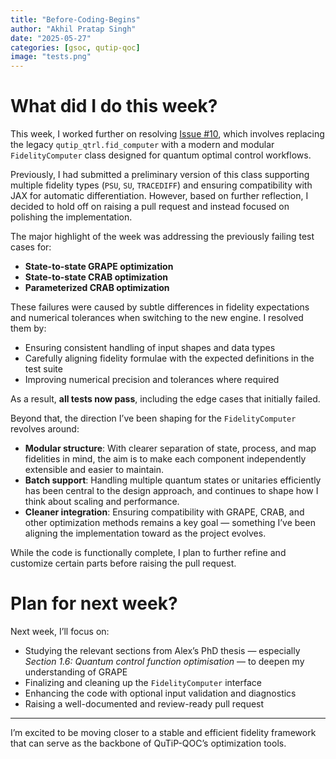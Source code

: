 ```yaml
---
title: "Before-Coding-Begins"
author: "Akhil Pratap Singh"
date: "2025-05-27"
categories: [gsoc, qutip-qoc]
image: "tests.png"
---
```


# What did I do this week?

This week, I worked further on resolving [Issue #10](https://github.com/qutip/qutip-qoc/issues/10), which involves replacing the legacy `qutip_qtrl.fid_computer` with a modern and modular `FidelityComputer` class designed for quantum optimal control workflows.

Previously, I had submitted a preliminary version of this class supporting multiple fidelity types (`PSU`, `SU`, `TRACEDIFF`) and ensuring compatibility with JAX for automatic differentiation. However, based on further reflection, I decided to hold off on raising a pull request and instead focused on polishing the implementation.

The major highlight of the week was addressing the previously failing test cases for:

- **State-to-state GRAPE optimization**
- **State-to-state CRAB optimization**
- **Parameterized CRAB optimization**

These failures were caused by subtle differences in fidelity expectations and numerical tolerances when switching to the new engine. I resolved them by:

- Ensuring consistent handling of input shapes and data types
- Carefully aligning fidelity formulae with the expected definitions in the test suite
- Improving numerical precision and tolerances where required

As a result, **all tests now pass**, including the edge cases that initially failed.

Beyond that, the direction I’ve been shaping for the `FidelityComputer` revolves around:

-  **Modular structure**: With clearer separation of state, process, and map fidelities in mind, the aim is to make each component independently extensible and easier to maintain.
-  **Batch support**: Handling multiple quantum states or unitaries efficiently has been central to the design approach, and continues to shape how I think about scaling and performance.
-  **Cleaner integration**: Ensuring compatibility with GRAPE, CRAB, and other optimization methods remains a key goal — something I’ve been aligning the implementation toward as the project evolves.


While the code is functionally complete, I plan to further refine and customize certain parts before raising the pull request.

# Plan for next week?

Next week, I’ll focus on:

- Studying the relevant sections from Alex’s PhD thesis — especially *Section 1.6: Quantum control function optimisation* — to deepen my understanding of GRAPE
- Finalizing and cleaning up the `FidelityComputer` interface
- Enhancing the code with optional input validation and diagnostics
- Raising a well-documented and review-ready pull request

---

I'm excited to be moving closer to a stable and efficient fidelity framework that can serve as the backbone of QuTiP-QOC’s optimization tools.
